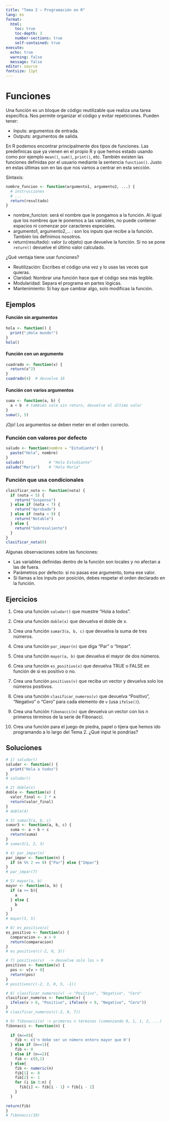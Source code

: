 ```yaml
---
title: "Tema 2 — Programación en R"
lang: es
format:
  html:
    toc: true
    toc-depth: 3
    number-sections: true
    self-contained: true 
execute:
  echo: true
  warning: false
  message: false
editor: source
fontsize: 11pt
---
```




# Funciones

Una función es un bloque de código reutilizable que realiza una tarea específica. Nos permite organizar el código y evitar repeticiones. Pueden tener:

  * Inputs: argumentos de entrada.
  * Outputs: argumentos de salida.

En R podemos encontrar principalmente dos tipos de funciones. Las predefinicas que ya vienen en el propio R y que hemos estado usando como por ejemplo `mean()`, `sum()`, `print()`, etc. También existen las funciones definidas por el usuario mediante la sentencia `function()`. Justo en estas últimas son en las que nos vamos a centrar en esta sección.

Sintaxis:
```r
nombre_funcion <- function(argumento1, argumento2, ...) {
  # instrucciones
  # ...
  return(resultado)
}
```

  * nombre_funcion: será el nombre que le pongamos a la función. Al igual que los nombres que le ponemos a las variables, no puede contener espacios ni comenzar por caracteres especiales.
  * argumento1, argumento2,... : son los inputs que recibe a la función. También los definimos nosotros.
  * return(resultado): valor (u objeto) que devuelve la función. Si no se pone `return()` devuelve el último valor calculado.
  
  
¿Qué ventaja tiene usar funciones?

* Reutilización: Escribes el código una vez y lo usas las veces que quieras.
* Claridad: Nombrar una función hace que el código sea más legible.
* Modularidad: Separa el programa en partes lógicas.
* Mantenimiento: Si hay que cambiar algo, solo modificas la función.

## Ejemplos
#### Función sin argumentos
```r
hola <- function() {
  print("¡Hola mundo!")
}
hola()
```

#### Función con un argumento
```r
cuadrado <- function(x) {
  return(x^2)
}
cuadrado(4)  # devuelve 16
```

#### Función con varios argumentos
```r
suma <- function(a, b) {
  a + b  # también vale sin return, devuelve el último valor
}
suma(3, 5)
```

¡Ojo! Los argumentos se deben meter en el orden correcto.


### Función con valores por defecto
```r
saludo <- function(nombre = "Estudiante") {
  paste("Hola", nombre)
}
saludo()           # "Hola Estudiante"
saludo("María")    # "Hola María"

```

### Función que usa condicionales
```r
clasificar_nota <- function(nota) {
  if (nota < 5) {
    return("Suspenso")
  } else if (nota < 7) {
    return("Aprobado")
  } else if (nota < 9) {
    return("Notable")
  } else {
    return("Sobresaliente")
  }
}
clasificar_nota(8)

```


Algunas observaciones sobre las funciones:

  * Las variables definidas dentro de la función son locales y no afectan a las de fuera.
  * Parámetros por defecto: si no pasas ese argumento, toma ese valor.
  * Si llamas a los inputs por posición, debes respetar el orden declarado en la función.
  
  

::: {.callout-note}
##  Ejercicios

1. Crea una función `saludar()` que muestre "Hola a todos".

2. Crea una función `doble(x)` que devuelva el doble de x.

3. Crea una función `sumar3(a, b, c)` que devuelva la suma de tres números.

4. Crea una función `par_impar(n)` que diga "Par" o "Impar".

5. Crea una función `mayor(a, b)` que devuelva el mayor de dos números.

6. Crea una función `es_positivo(x)` que devuelva TRUE o FALSE en función de si es positivo o no.

7. Crea una función `positivos(v)` que reciba un vector y devuelva solo los números positivos.

8. Crea una función `clasificar_numeros(v)` que devuelva "Positivo", "Negativo" o "Cero" para cada elemento de `v` (usa `ifelse()`).

9. Crea una función `fibonacci(n)` que devuelva un vector con los n primeros términos de la serie de Fibonacci.

10. Crea una función para el juego de piedra, papel o tijera que hemos ido programando a lo largo del Tema 2. ¿Qué input le pondrías?

:::

::: {.callout-tip collapse="true"}
## Soluciones

```r

# 1) saludar()
saludar <- function() {
  print("Hola a todos")
}
# saludar()

# 2) doble(x)
doble <- function(x) {
  valor_final <- 2 * x
  return(valor_final)
}
# doble(4)

# 3) sumar3(a, b, c)
sumar3 <- function(a, b, c) {
  suma <- a + b + c
  return(suma)
}
# sumar3(1, 2, 3)

# 4) par_impar(n)
par_impar <- function(n) {
  if (n %% 2 == 0) {"Par"} else {"Impar"}
}
# par_impar(7)

# 5) mayor(a, b)
mayor <- function(a, b) {
  if (a >= b){
    a 
  } else {
    b
  }
}
# mayor(3, 5)

# 6) es_positivo(x)
es_positivo <- function(x) {
  comparacion <- x > 0
  return(comparacion)
}
# es_positivo(c(-2, 0, 3))

# 7) positivos(v)  -> devuelve solo los > 0
positivos <- function(v) {
  pos <- v[v > 0]
  return(pos)
}
# positivos(c(-2, 3, 0, 5, -1))

# 8) clasificar_numeros(v) -> "Positivo", "Negativo", "Cero"
clasificar_numeros <- function(v) {
  ifelse(v > 0, "Positivo", ifelse(v < 0, "Negativo", "Cero"))
}
# clasificar_numeros(c(-2, 0, 7))

# 9) fibonacci(n) -> primeros n términos (comenzando 0, 1, 1, 2, ...)
fibonacci <- function(n) {
  
  if (n<=0){
    fib <- c('n debe ser un número entero mayor que 0')
  } else if (n==1){
    fib <- 0
  } else if (n==2){
    fib <- c(0,1)
  } else{
    fib <- numeric(n)
    fib[1] <- 0
    fib[2] <- 1
    for (i in 3:n) {
      fib[i] <- fib[i - 1] + fib[i - 2]
    }
  }
  
return(fib)
}
# fibonacci(10)




```
:::




